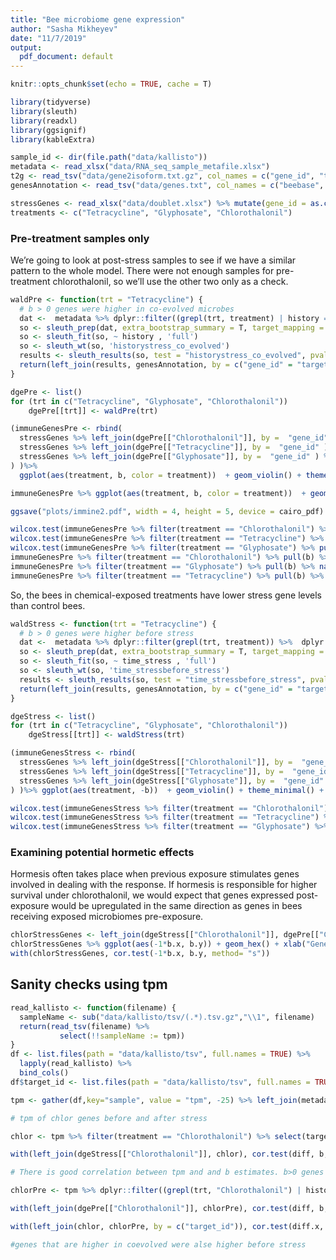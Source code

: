 ```yaml
---
title: "Bee microbiome gene expression"
author: "Sasha Mikheyev"
date: "11/7/2019"
output:
  pdf_document: default
---
```


```r
knitr::opts_chunk$set(echo = TRUE, cache = T)
```

```r
library(tidyverse)
library(sleuth)
library(readxl)
library(ggsignif)
library(kableExtra)
```

```r
sample_id <- dir(file.path("data/kallisto"))
metadata <- read_xlsx("data/RNA_seq_sample_metafile.xlsx") 
t2g <- read_tsv("data/gene2isoform.txt.gz", col_names = c("gene_id", "target_id"))
genesAnnotation <- read_tsv("data/genes.txt", col_names = c("beebase", "target_id", "description"), col_types = "ccc") %>% group_by(target_id) %>% mutate(description = gsub(" isoform X\\d+","", description, perl = T), description = description[1]) %>% unique() 

stressGenes <- read_xlsx("data/doublet.xlsx") %>% mutate(gene_id = as.character(NCBI_ID)) %>% dplyr::select(gene_id, pvalue)
treatments <- c("Tetracycline", "Glyphosate", "Chlorothalonil")

```

### Pre-treatment samples only

We're going to look at post-stress samples to see if we have a similar pattern to the whole model. There were not enough samples for pre-treatment chlorothalonil, so we'll use the other two only as a check.

```r
waldPre <- function(trt = "Tetracycline") {
  # b > 0 genes were higher in co-evolved microbes
  dat <-  metadata %>% dplyr::filter((grepl(trt, treatment) | history == "control") & time_stress == "before_stress") %>%  dplyr::select(sample, history) %>% mutate(path = paste0("./data/kallisto/", sample))
  so <- sleuth_prep(dat, extra_bootstrap_summary = T, target_mapping = t2g, aggregation_column = 'gene_id')
  so <- sleuth_fit(so, ~ history , 'full')
  so <- sleuth_wt(so, 'historystress_co_evolved')
  results <- sleuth_results(so, test = "historystress_co_evolved", pval_aggregate = F) %>% mutate(gene_id = stringr::str_trim(gene_id))
  return(left_join(results, genesAnnotation, by = c("gene_id" = "target_id"))  %>% dplyr::select(gene_id, target_id, qval, b, description))
}
```

```r
dgePre <- list()
for (trt in c("Tetracycline", "Glyphosate", "Chlorothalonil")) 
    dgePre[[trt]] <- waldPre(trt)

(immuneGenesPre <- rbind(
  stressGenes %>% left_join(dgePre[["Chlorothalonil"]], by =  "gene_id" ) %>% mutate(treatment = "Chlorothalonil"),
  stressGenes %>% left_join(dgePre[["Tetracycline"]], by =  "gene_id" ) %>% mutate(treatment = "Tetracycline"),
  stressGenes %>% left_join(dgePre[["Glyphosate"]], by =  "gene_id" ) %>% mutate(treatment = "Glyphosate")
) )%>% 
  ggplot(aes(treatment, b, color = treatment))  + geom_violin() + theme_minimal() + stat_summary(fun = mean, geom = "point") + guides(color= F) + ylab("Relative levels of stress response genes") + xlab("Chemical exposure") + scale_color_manual(values = c("#6EBE9F","#F3A935", "#D45E79")) #+ geom_signif(comparisons = list(c("Chlorothalonil", "Tetracycline"), c("Chlorothalonil", "Glyphosate"),c("Tetracycline", "Glyphosate")), map_signif_level=c("***"=0.001, "**"=0.01, "*"=0.05), step_increase = .1, test = "wilcox.test", color = "black") 

immuneGenesPre %>% ggplot(aes(treatment, b, color = treatment))  + geom_boxplot(width=0.2, outlier.shape = NA) + theme_minimal() +  stat_summary(fun = mean, geom = "point") + guides(color= F) + ylab("Relative levels of stress response genes") + xlab("Chemical exposure") + scale_color_manual(values = c("#6EBE9F","#F3A935", "#D45E79")) + geom_signif(comparisons = list(c("Chlorothalonil", "Tetracycline"), c("Chlorothalonil", "Glyphosate"),c("Tetracycline", "Glyphosate")), map_signif_level=c("***"=0.001, "**"=0.01, "*"=0.05), step_increase = .06, test = "wilcox.test", color = "black", margin_top = -.1)  + ylim(-5,6)

ggsave("plots/immine2.pdf", width = 4, height = 5, device = cairo_pdf)

wilcox.test(immuneGenesPre %>% filter(treatment == "Chlorothalonil") %>% pull(b))
wilcox.test(immuneGenesPre %>% filter(treatment == "Tetracycline") %>% pull(b))
wilcox.test(immuneGenesPre %>% filter(treatment == "Glyphosate") %>% pull(b))
immuneGenesPre %>% filter(treatment == "Chlorothalonil") %>% pull(b) %>% na.omit() %>% mean()
immuneGenesPre %>% filter(treatment == "Glyphosate") %>% pull(b) %>% na.omit() %>% mean()
immuneGenesPre %>% filter(treatment == "Tetracycline") %>% pull(b) %>% na.omit() %>% mean()
```

So, the bees in chemical-exposed treatments have lower stress gene levels than control bees.

```r
waldStress <- function(trt = "Tetracycline") {
  # b > 0 genes were higher before stress
  dat <-  metadata %>% dplyr::filter(grepl(trt, treatment)) %>%  dplyr::select(sample, time_stress) %>% mutate(path = paste0("./data/kallisto/", sample))
  so <- sleuth_prep(dat, extra_bootstrap_summary = T, target_mapping = t2g, aggregation_column = 'gene_id')
  so <- sleuth_fit(so, ~ time_stress , 'full')
  so <- sleuth_wt(so, 'time_stressbefore_stress')
  results <- sleuth_results(so, test = "time_stressbefore_stress", pval_aggregate = F) %>% mutate(gene_id = stringr::str_trim(gene_id))
  return(left_join(results, genesAnnotation, by = c("gene_id" = "target_id"))  %>% dplyr::select(gene_id, target_id, qval, b, description))
}
```

```r
dgeStress <- list()
for (trt in c("Tetracycline", "Glyphosate", "Chlorothalonil")) 
    dgeStress[[trt]] <- waldStress(trt)

(immuneGenesStress <- rbind(
  stressGenes %>% left_join(dgeStress[["Chlorothalonil"]], by =  "gene_id" ) %>% mutate(treatment = "Chlorothalonil"),
  stressGenes %>% left_join(dgeStress[["Tetracycline"]], by =  "gene_id" ) %>% mutate(treatment = "Tetracycline"),
  stressGenes %>% left_join(dgeStress[["Glyphosate"]], by =  "gene_id" ) %>% mutate(treatment = "Glyphosate")
) )%>% ggplot(aes(treatment, -b))  + geom_violin() + theme_minimal() + geom_hline(yintercept= 0, color = "red") + stat_summary(fun = mean, geom = "point") 

wilcox.test(immuneGenesStress %>% filter(treatment == "Chlorothalonil") %>% pull(b))
wilcox.test(immuneGenesStress %>% filter(treatment == "Tetracycline") %>% pull(b))
wilcox.test(immuneGenesStress %>% filter(treatment == "Glyphosate") %>% pull(b))
```

### Examining potential hormetic effects

Hormesis often takes place when previous exposure stimulates genes involved in dealing with the response. If hormesis is responsible for higher survival under chlorothalonil, we would expect that genes expressed post-exposure would be upregulated in the same direction as genes in bees receiving exposed microbiomes pre-exposure.


```r
chlorStressGenes <- left_join(dgeStress[["Chlorothalonil"]], dgePre[["Chlorothalonil"]], by =  "target_id" ) 
chlorStressGenes %>% ggplot(aes(-1*b.x, b.y)) + geom_hex() + xlab("Genes higher after stress") + ylab("genes higher with chemically exposed microbiomes")
with(chlorStressGenes, cor.test(-1*b.x, b.y, method= "s"))

```

## Sanity checks using tpm

```r
read_kallisto <- function(filename) {
  sampleName <- sub("data/kallisto/tsv/(.*).tsv.gz","\\1", filename)
  return(read_tsv(filename) %>%
           select(!!sampleName := tpm))
}
df <- list.files(path = "data/kallisto/tsv", full.names = TRUE) %>% 
  lapply(read_kallisto) %>% 
  bind_cols() 
df$target_id <- list.files(path = "data/kallisto/tsv", full.names = TRUE)[1] %>% read_tsv() %>% select(target_id) %>% pull()

tpm <- gather(df,key="sample", value = "tpm", -25) %>% left_join(metadata)

# tpm of chlor genes before and after stress

chlor <- tpm %>% filter(treatment == "Chlorothalonil") %>% select(target_id, time_stress, tpm) %>% group_by(target_id, time_stress) %>% summarize(tpm = mean(tpm, na.rm = T)) %>% mutate(diff = tpm - lag(tpm)) %>% na.omit() # compute before - after tpm, so genes that are > 0 were higher before stress

with(left_join(dgeStress[["Chlorothalonil"]], chlor), cor.test(diff, b, method = "s"))

# There is good correlation between tpm and and b estimates. b>0 genes are higher before stress

chlorPre <- tpm %>% dplyr::filter((grepl(trt, "Chlorothalonil") | history == "control") & time_stress == "before_stress") %>% select(target_id, history, tpm) %>% group_by(target_id, history) %>% summarize(tpm = mean(tpm, na.rm = T)) %>% mutate(diff = tpm - lag(tpm)) %>% na.omit()  # coevolved - control, so genes that are > 0 were higher in coevolved

with(left_join(dgePre[["Chlorothalonil"]], chlorPre), cor.test(diff, b, method = "s"))

with(left_join(chlor, chlorPre, by = c("target_id")), cor.test(diff.x, diff.y, method = "s"))

#genes that are higher in coevolved were alse higher before stress
```